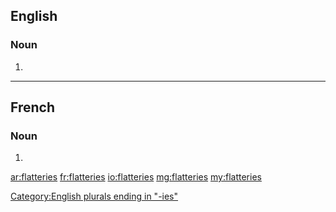 ==English==

===Noun===
{{head|en}}

# {{plural of|flattery}}

[[Category:English plurals ending in "-ies"]]

----

==French==

===Noun===
{{head|fr|g=f-p}}

# {{plural of|flatterie|lang=fr}}

[[ar:flatteries]]
[[fr:flatteries]]
[[io:flatteries]]
[[mg:flatteries]]
[[my:flatteries]]
